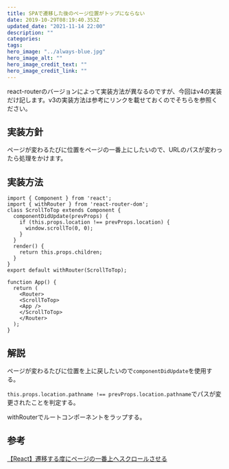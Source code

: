 ```yaml
---
title: SPAで遷移した後のページ位置がトップにならない
date: 2019-10-29T08:19:40.353Z
updated_date: "2021-11-14 22:00"
description: ""
categories:
tags:
hero_image: "../always-blue.jpg"
hero_image_alt: ""
hero_image_credit_text: ""
hero_image_credit_link: ""
---
```

react-routerのバージョンによって実装方法が異なるのですが、今回はv4の実装だけ記します。v3の実装方法は参考にリンクを載せておくのでそちらを参照ください。

## 実装方針

ページが変わるたびに位置をページの一番上にしたいので、URLのパスが変わったら処理をかけます。

## 実装方法

```
import { Component } from 'react';
import { withRouter } from 'react-router-dom';
class ScrollToTop extends Component {
  componentDidUpdate(prevProps) {
    if (this.props.location !== prevProps.location) {
      window.scrollTo(0, 0);
    }
  }
  render() {
    return this.props.children;
  }
}
export default withRouter(ScrollToTop);
```



```
function App() {
  return (
    <Router>
    <ScrollToTop>
    <App />
    </ScrollToTop>
    </Router>
  );
}
```



##  解説

ページが変わるたびに位置を上に戻したいので`componentDidUpdate`を使用する。

`this.props.location.pathname !== prevProps.location.pathname`でパスが変更されたことを判定する。

withRouterでルートコンポーネントをラップする。

## 参考

[【React】遷移する度にページの一番上へスクロールさせる](https://blog.yuhiisk.com/archive/2017/04/13/react-router-location-change-scroll-top.html)
